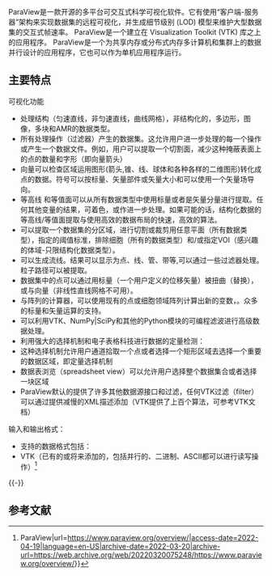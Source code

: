 {{citation style|time=2016-12-07T14:09:51+00:00}}
{{external links|time=2016-12-07T14:09:51+00:00}}
{{Infobox software
|name = ParaView
|logo = <!-- 檔案不存在 [[File:ParaViewLogo.png|250px]] ，可從英文維基百科取得 -->
|screenshot = File:Paraview_5.0.png
| released  = October 2002
|caption = Paraview 5.0
|developer =[[桑迪亚国家实验室|桑迪亚国家实验室]],[[Kitware|Kitware公司]],[[洛斯阿拉莫斯国家实验室|洛斯阿拉莫斯国家实验室]]
|latest release version = 5.2.0<ref>{{Cite web |url=http://www.paraview.org/ |title=ParaView Home Page |access-date=2016-12-07 |archive-date=2010-09-23 |archive-url=https://web.archive.org/web/20100923084914/http://www.paraview.org/ }}</ref>
|latest release date ={{Start date and age|2016|11|15}}
|programming language=[[C语言|C]], [[C++|C++]], [[Fortran|Fortran]], [[Python|Python]]
|operating system=[[Unix|Unix]]/[[Linux|Linux]], [[Mac_OS_X|Mac OS X]], [[Microsoft_Windows|Microsoft Windows]]
|genre = [[科学可视化|科学可视化]], [[交互式可视化|交互式可视化]]
|license = [[BSD许可证|BSD许可证]]
|website = [http://www.paraview.org/ www.paraview.org]
}}
ParaView是一款开源的多平台可交互式科学可视化软件。它有使用“客户端-服务器”架构来实现数据集的远程可视化，并生成细节级别 (LOD) 模型来维护大型数据集的交互式帧速率。 ParaView是一个建立在 Visualization Toolkit (VTK) 库之上的应用程序。 ParaView是一个为共享内存或分布式内存多计算机和集群上的数据并行设计的应用程序，它也可以作为单机应用程序运行。

== 主要特点 ==
可视化功能

* 处理结构（匀速直线，非匀速直线，曲线网格），非结构化的，多边形，图像，多块和AMR的数据类型。
* 所有处理操作（过滤器）产生的数据集。这允许用户进一步处理的每一个操作或产生一个数据文件。例如，用户可以提取一个切割面，减少这种掩蔽表面上的点的数量和字形（即向量箭头）
* 向量可以检查区域运用图形(箭头,锥、线、球体和各种各样的二维图形)转化成点的数据。符号可以按标量、矢量部件或矢量大小和可以使用一个矢量场导向。
* 等高线 和等值面可以从所有数据类型中使用标量或者是矢量分量进行提取。任何其他变量的结果，可着色，或作进一步处理。如果可能的话，结构化数据的等高线/等值面提取与使用高效的数据布局的快速，高效的算法。
* 可以提取一个数据集的分区域，进行切割或裁剪用任意平面（所有数据类型），指定的阈值标准，排除细胞（所有的数据类型）和/或指定VOI（感兴趣的体域-只限结构化数据类型）。
* 可以生成流线。结果可以显示为点、线、管、带等,可以通过一些过滤器处理。粒子路径可以被提取。
* 数据集中的点可以通过用标量（一个用户定义的位移矢量）被扭曲（替换），或与向量（非线性直线网格不可用）。
* 与阵列的计算器，可以使用现有的点或细胞领域阵列计算出新的变数，。众多的标量和矢量运算的支持。
* 可以利用VTK、NumPy|SciPy和其他的Python模块的可编程滤波进行高级数据处理。
* 利用强大的选择机制和电子表格科技进行数据的定量检测：
* 这种选择机制允许用户通道拾取一个点或者选择一个矩形区域去选择一个重要的数据区域，即定量选择机制
* 数据表浏览（spreadsheet view）可以允许用户选择整个数据集合或者选择一块区域
* ParaView默认的提供了许多其他数据源接口和过滤，任何VTK过滤（filter）可以通过提供减慢的XML描述添加（VTK提供了上百个算法，可参考VTK文档）

输入和输出格式：

* 支持的数据格式包括：
* VTK（已有的或将来添加的，包括并行的、二进制、ASCII都可以进行读写操作）<ref>{{Cite web|title=Overview {{!}} ParaView|url=https://www.paraview.org/overview/|access-date=2022-04-19|language=en-US|archive-date=2022-03-20|archive-url=https://web.archive.org/web/20220320075248/https://www.paraview.org/overview/}}</ref>
{{-}}

== 参考文献 ==
{{reflist}}